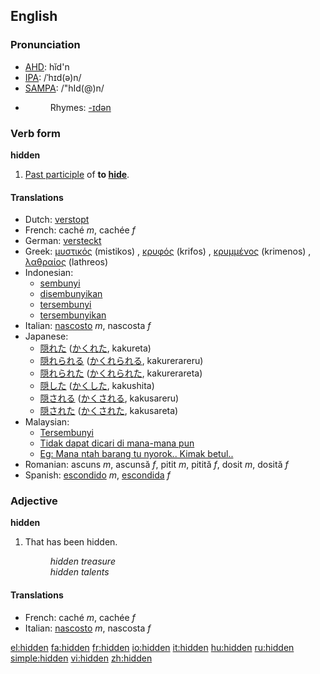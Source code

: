 ==English==
=== Pronunciation ===
*[[AHD]]: hĭd'n
*[[IPA]]: /ˈhɪd(ə)n/
*[[SAMPA]]: /"hId(@)n/
*{{audio|en-us-hidden.ogg|Audio (US)}}
*:Rhymes: [[Rhymes:English:-ɪdən|-ɪdən]]

=== Verb form ===
'''hidden'''

#[[Past participle]] of '''to [[hide]]'''.

==== Translations ====
*Dutch: [[verstopt]]
*French: caché ''m'', cachée ''f''
*German: [[versteckt]]
*Greek: [[μυστικός]] (mistikos) {{m}}, [[κρυφός]] (krifos) {{m}}, [[κρυμμένος]] (krimenos) {{m}}, [[λαθραίος]] (lathreos) {{m}}
*Indonesian: 
** [[sembunyi]]
** [[sembunyi|disembunyikan]]
** [[sembunyi|tersembunyi]]
** [[sembunyi|tersembunyikan]]
*Italian: [[nascosto]] ''m'', nascosta ''f''
*Japanese:
** [[隠れた]] ([[かくれた]], kakureta)
** [[隠れられる]] ([[かくれられる]], kakurerareru)
** [[隠れられた]] ([[かくれられた]], kakurerareta)
** [[隠した]] ([[かくした]], kakushita)
** [[隠される]] ([[かくされる]], kakusareru)
** [[隠された]] ([[かくされた]], kakusareta)
*Malaysian:
** [[Tersembunyi]]
** [[Tidak dapat dicari di mana-mana pun]]
** [[Eg: Mana ntah barang tu nyorok.. Kimak betul..]]
*Romanian: ascuns ''m'', ascunsă ''f'', pitit ''m'', pitită ''f'', dosit ''m'', dosită ''f''
*Spanish: [[escondido]] ''m'', [[escondida]] ''f''

===Adjective===
'''hidden'''

#That has been hidden.
#:''hidden treasure''
#:''hidden talents''

====Translations====
*French: caché ''m'', cachée ''f''
*Italian: [[nascosto]] ''m'', nascosta ''f''

[[el:hidden]]
[[fa:hidden]]
[[fr:hidden]]
[[io:hidden]]
[[it:hidden]]
[[hu:hidden]]
[[ru:hidden]]
[[simple:hidden]]
[[vi:hidden]]
[[zh:hidden]]